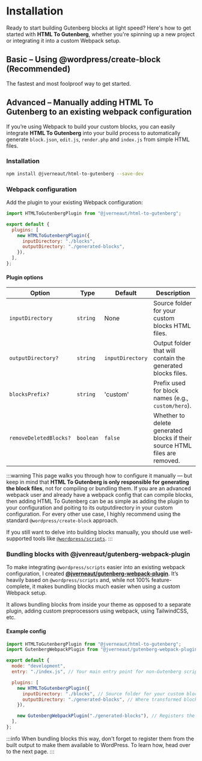 
# Installation

Ready to start building Gutenberg blocks at light speed? Here's how to get started with **HTML To Gutenberg**, whether you're spinning up a new project or integrating it into a custom Webpack setup.

## Basic – Using @wordpress/create-block (Recommended)

The fastest and most foolproof way to get started.

<QuickStart />

## Advanced – Manually adding HTML To Gutenberg to an existing webpack configuration

If you’re using Webpack to build your custom blocks, you can easily integrate **HTML To Gutenberg** into your build process to automatically generate `block.json`, `edit.js`, `render.php` and `index.js` from simple HTML files.

### Installation

```bash
npm install @jverneaut/html-to-gutenberg --save-dev
```

### Webpack configuration

Add the plugin to your existing Webpack configuration:

```js title="webpack.config.js"
import HTMLToGutenbergPlugin from "@jverneaut/html-to-gutenberg";

export default {
  plugins: [
    new HTMLToGutenbergPlugin({
      inputDirectory: "./blocks",
      outputDirectory: "./generated-blocks",
    }),
  ],
};
```

#### Plugin options

| Option                 | Type      | Default          | Description                                                                |
| ---------------------- | --------- | ---------------- | -------------------------------------------------------------------------- |
| `inputDirectory`       | `string`  | None             | Source folder for your custom blocks HTML files.                           |
| `outputDirectory?`     | `string`  | `inputDirectory` | Output folder that will contain the generated blocks files.                |
| `blocksPrefix?`        | `string`  | 'custom'         | Prefix used for block names (e.g., `custom/hero`).                         |
| `removeDeletedBlocks?` | `boolean` | `false`          | Whether to delete generated blocks if their source HTML files are removed. |

:::warning
This page walks you through how to configure it manually — but keep in mind that **HTML To Gutenberg is only responsible for generating the block files**, not for compiling or bundling them. If you are an advanced webpack user and already have a webpack config that can compile blocks, then adding HTML To Gutenberg can be as simple as adding the plugin to your configuration and poiting to its outputdirectory in your custom configuration. For every other use case, I highly recommend using the standard `@wordpress/create-block` approach.

If you still want to delve into building blocks manually, you should use well-supported tools like [`@wordpress/scripts`](https://developer.wordpress.org/block-editor/reference-guides/packages/packages-scripts/).
:::

### Bundling blocks with @jvenreaut/gutenberg-webpack-plugin

To make integrating `@wordpress/scripts` easier into an existing webpack configuration, I created **[@jverneaut/gutenberg-webpack-plugin](https://github.com/jverneaut/gutenberg-webpack-plugin)**. It’s heavily based on `@wordpress/scripts` and, while not 100% feature-complete, it makes bundling blocks much easier when using a custom Webpack setup.

It allows bundling blocks from inside your theme as opposed to a separate plugin, adding custom preprocessors using webpack, using TailwindCSS, etc.

#### Example config

```js title="webpack.config.js"
import HTMLToGutenbergPlugin from "@jverneaut/html-to-gutenberg";
import GutenbergWebpackPlugin from "@jverneaut/gutenberg-webpack-plugin";

export default {
  mode: "development",
  entry: "./index.js", // Your main entry point for non-Gutenberg scripts

  plugins: [
    new HTMLToGutenbergPlugin({
      inputDirectory: "./blocks", // Source folder for your custom blocks HTML
      outputDirectory: "./generated-blocks", // Where transformed blocks will be output
    }),

    new GutenbergWebpackPlugin("./generated-blocks"), // Registers the generated blocks
  ],
};
```

:::info
When bundling blocks this way, don't forget to register them from the built output to make them available to WordPress. To learn how, head over to the next page.
:::
